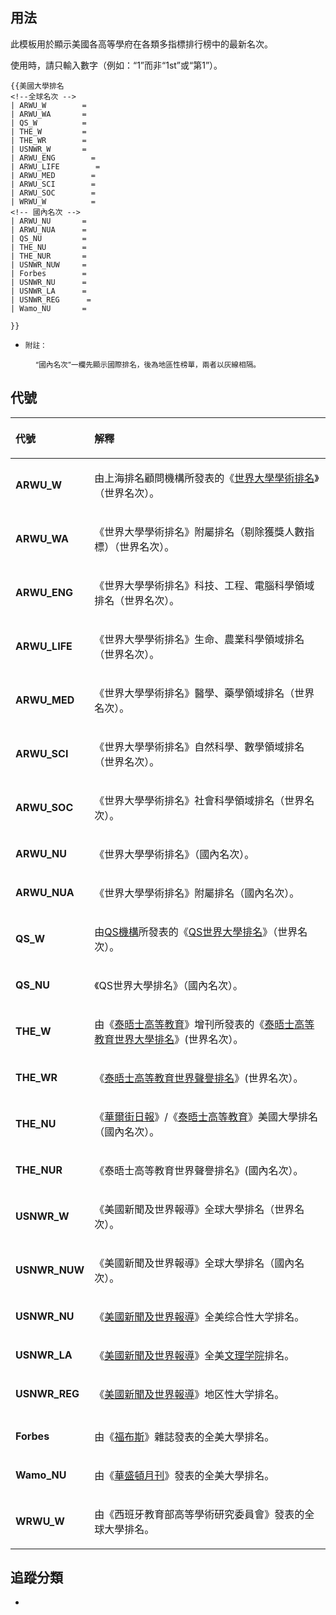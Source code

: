 {{Documentation subpage}}
<!-- 頁面分類位於此頁最底部 -->

== 用法 ==
此模板用於顯示美國各高等學府在各類多指標排行榜中的最新名次。

使用時，請只輸入數字（例如：“1”而非“1st”或“第1”）。

<pre style="overflow:auto;">
{{美國大學排名
<!--全球名次 -->
| ARWU_W        = 
| ARWU_WA       =
| QS_W          =
| THE_W         =
| THE_WR        =
| USNWR_W       =
| ARWU_ENG        = 
| ARWU_LIFE        = 
| ARWU_MED        =
| ARWU_SCI        =
| ARWU_SOC        =
| WRWU_W          =
<!-- 國內名次 -->
| ARWU_NU       = 
| ARWU_NUA      =
| QS_NU         =
| THE_NU        =
| THE_NUR       =
| USNWR_NUW     =
| Forbes        =
| USNWR_NU      = 
| USNWR_LA      = 
| USNWR_REG      = 
| Wamo_NU       =

}}
</pre>
*<small>附註：
:“國內名次”一欄先顯示國際排名，後為地區性榜單，兩者以灰線相隔。</small>

== 代號 ==
{| class="wikitable"
! style="text-align: left" | 代號
! style="text-align: left" | 解釋
|-
| '''ARWU_W'''
| 由上海排名顧問機構所發表的《[[世界大學學術排名]]》（世界名次）。
|-
| '''ARWU_WA'''
| 《世界大學學術排名》附屬排名（剔除獲獎人數指標）（世界名次）。
|-
| '''ARWU_ENG'''
| 《世界大學學術排名》科技、工程、電腦科學領域排名（世界名次）。
|-
| '''ARWU_LIFE'''
| 《世界大學學術排名》生命、農業科學領域排名（世界名次）。
|-
| '''ARWU_MED'''
| 《世界大學學術排名》醫學、藥學領域排名（世界名次）。
|-
| '''ARWU_SCI'''
| 《世界大學學術排名》自然科學、數學領域排名（世界名次）。
|-
| '''ARWU_SOC'''
| 《世界大學學術排名》社會科學領域排名（世界名次）。
|-
| '''ARWU_NU'''
| 《世界大學學術排名》（國內名次）。
|-
| '''ARWU_NUA'''
| 《世界大學學術排名》附屬排名（國內名次）。
|-
| '''QS_W'''
| 由[[Quacquarelli Symonds|QS機構]]所發表的《[[QS世界大學排名]]》（世界名次）。
|-
| '''QS_NU'''
| 《QS世界大學排名》（國內名次）。
|-
| '''THE_W'''
| 由《[[泰晤士高等教育]]》增刊所發表的《[[泰晤士高等教育世界大學排名]]》(世界名次）。 
|-
| '''THE_WR'''
| 《[[世界聲譽排名|泰晤士高等教育世界聲譽排名]]》(世界名次）。 
|-
| '''THE_NU'''
| 《[[華爾街日報]]》/《[[泰晤士高等教育]]》美國大學排名（國內名次）。
|-
| '''THE_NUR'''
| 《泰晤士高等教育世界聲譽排名》(國內名次）。 
|- 
| '''USNWR_W'''
| 《美國新聞及世界報導》全球大學排名（世界名次）。
|- 
| '''USNWR_NUW'''
| 《美國新聞及世界報導》全球大學排名（國內名次）。
|- 
| '''USNWR_NU'''
| 《[[美國新聞及世界報導]]》全美综合性大学排名。
|- 
| '''USNWR_LA'''
| 《[[美國新聞及世界報導]]》全美[[美国文理学院|文理学院]]排名。
|- 
| '''USNWR_REG'''
| 《[[美國新聞及世界報導]]》地区性大学排名。
|-
|-
| '''Forbes'''
| 由《[[福布斯]]》雜誌發表的全美大學排名。
|-
| '''Wamo_NU'''
| 由《[[華盛頓月刊]]》發表的全美大學排名。
|-
| '''WRWU_W'''       
| 由《西班牙教育部高等學術研究委員會》發表的全球大學排名。
|}

== 追蹤分類 ==
* {{clc|Category:包含未知參數的使用美國大學排名模板的條目}}
<includeonly>
[[Category:美國大學及學院導航模板|{{PAGENAME}}]]
</includeonly>